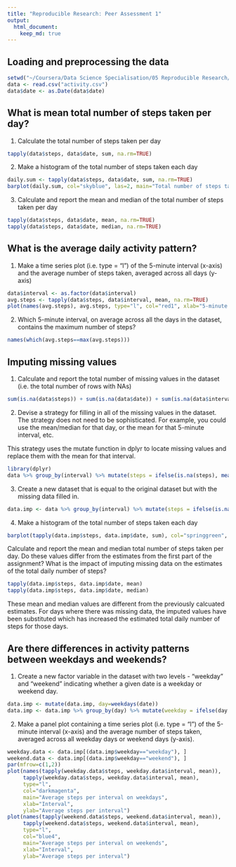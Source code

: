 ```yaml
---
title: "Reproducible Research: Peer Assessment 1"
output: 
  html_document:
    keep_md: true
---
```



## Loading and preprocessing the data

```r
setwd("~/Coursera/Data Science Specialisation/05 Reproducible Research/Assignment1")
data <- read.csv("activity.csv")
data$date <- as.Date(data$date)
```

## What is mean total number of steps taken per day?

1. Calculate the total number of steps taken per day
```r
tapply(data$steps, data$date, sum, na.rm=TRUE)
```

2. Make a histogram of the total number of steps taken each day
```r
daily.sum <- tapply(data$steps, data$date, sum, na.rm=TRUE)
barplot(daily.sum, col="skyblue", las=2, main="Total number of steps taken each day")
```

3. Calculate and report the mean and median of the total number of steps taken per day
```r
tapply(data$steps, data$date, mean, na.rm=TRUE)
tapply(data$steps, data$date, median, na.rm=TRUE)
```


## What is the average daily activity pattern?

1. Make a time series plot (i.e. type = "l") of the 5-minute interval (x-axis) and the average number of steps taken, averaged across all days (y-axis)

```r
data$interval <- as.factor(data$interval)
avg.steps <- tapply(data$steps, data$interval, mean, na.rm=TRUE)
plot(names(avg.steps), avg.steps, type="l", col="red1", xlab="5-minute interval", ylab="Average number of steps taken", main="Number of steps taken per 5-minute interval, averaged across all days")
```

2. Which 5-minute interval, on average across all the days in the dataset, contains the maximum number of steps?
```r
names(which(avg.steps==max(avg.steps)))
```

## Imputing missing values

1. Calculate and report the total number of missing values in the dataset (i.e. the total number of rows with NAs)

```r
sum(is.na(data$steps)) + sum(is.na(data$date)) + sum(is.na(data$interval))
```

2. Devise a strategy for filling in all of the missing values in the dataset. The strategy does not need to be sophisticated. For example, you could use the mean/median for that day, or the mean for that 5-minute interval, etc.

This strategy uses the mutate function in dplyr to locate missing values and replace them with the mean for that interval. 

```r
library(dplyr)
data %>% group_by(interval) %>% mutate(steps = ifelse(is.na(steps), mean(steps, na.rm = T), steps))
```

3. Create a new dataset that is equal to the original dataset but with the missing data filled in.
```r
data.imp <- data %>% group_by(interval) %>% mutate(steps = ifelse(is.na(steps), mean(steps, na.rm = T), steps))
```

4. Make a histogram of the total number of steps taken each day

```r
barplot(tapply(data.imp$steps, data.imp$date, sum), col="springgreen", las=2, main="Total number of steps taken each day")
```

Calculate and report the mean and median total number of steps taken per day. Do these values differ from the estimates from the first part of the assignment? What is the impact of imputing missing data on the estimates of the total daily number of steps?
```r
tapply(data.imp$steps, data.imp$date, mean)
tapply(data.imp$steps, data.imp$date, median)
```

These mean and median values are different from the previously calcuated estimates. For days where there was missing data, the imputed values have been substituted which has increased the estimated total daily number of steps for those days. 

## Are there differences in activity patterns between weekdays and weekends?

1. Create a new factor variable in the dataset with two levels - "weekday" and "weekend" indicating whether a given date is a weekday or weekend day.

```r
data.imp <- mutate(data.imp, day=weekdays(date))
data.imp <- data.imp %>% group_by(day) %>% mutate(weekday = ifelse(day == "Saturday", "weekend", ifelse(day == "Sunday", "weekend", "weekday")))
```

2. Make a panel plot containing a time series plot (i.e. type = "l") of the 5-minute interval (x-axis) and the average number of steps taken, averaged across all weekday days or weekend days (y-axis). 

```r
weekday.data <- data.imp[(data.imp$weekday=="weekday"), ]
weekend.data <- data.imp[(data.imp$weekday=="weekend"), ]
par(mfrow=c(1,2))
plot(names(tapply(weekday.data$steps, weekday.data$interval, mean)), 
     tapply(weekday.data$steps, weekday.data$interval, mean), 
     type="l", 
     col="darkmagenta",
     main="Average steps per interval on weekdays", 
     xlab="Interval", 
     ylab="Average steps per interval")
plot(names(tapply(weekend.data$steps, weekend.data$interval, mean)), 
     tapply(weekend.data$steps, weekend.data$interval, mean), 
     type="l", 
     col="blue4",
     main="Average steps per interval on weekends", 
     xlab="Interval", 
     ylab="Average steps per interval")
```

